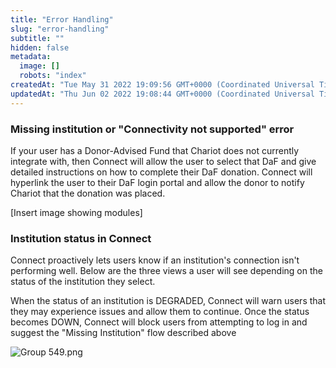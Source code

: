 ```yaml
---
title: "Error Handling"
slug: "error-handling"
subtitle: ""
hidden: false
metadata: 
  image: []
  robots: "index"
createdAt: "Tue May 31 2022 19:09:56 GMT+0000 (Coordinated Universal Time)"
updatedAt: "Thu Jun 02 2022 19:08:44 GMT+0000 (Coordinated Universal Time)"
---
```

### Missing institution or "Connectivity not supported" error

If your user has a Donor-Advised Fund that Chariot does not currently integrate with, then Connect will allow the user to select that DaF and give detailed instructions on how to complete their DaF donation. Connect will hyperlink the user to their DaF login portal and allow the donor to notify Chariot that the donation was placed.  

[Insert image showing modules]

### Institution status in Connect

Connect proactively lets users know if an institution's connection isn't performing well. Below are the three views a user will see depending on the status of the institution they select.

When the status of an institution is DEGRADED, Connect will warn users that they may experience issues and allow them to continue. Once the status becomes DOWN, Connect will block users from attempting to log in and suggest the "Missing Institution" flow described above

![](../../images/41e910d-Group_549.png "Group 549.png")
